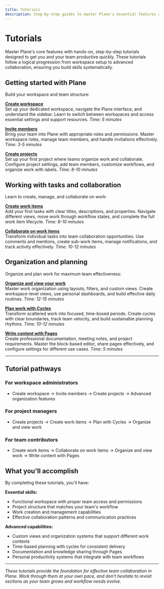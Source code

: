 ```yaml
---
title: Tutorials
description: Step-by-step guides to master Plane's essential features and build effective team workflows.
---
```


# Tutorials

Master Plane's core features with hands-on, step-by-step tutorials designed to get you and your team productive quickly. These tutorials follow a logical progression from workspace setup to advanced collaboration, ensuring you build skills systematically.

## Getting started with Plane

Build your workspace and team structure:

**[Create workspace](/introduction/tutorials/create-workspace)**  
Set up your dedicated workspace, navigate the Plane interface, and understand the sidebar. Learn to switch between workspaces and access essential settings and support resources.
*Time: 5 minutes*

**[Invite members](/introduction/tutorials/invite-members)**  
Bring your team into Plane with appropriate roles and permissions. Master workspace roles, manage team members, and handle invitations effectively.
*Time: 3-5 minutes*

**[Create projects](/introduction/tutorials/create-project)**  
Set up your first project where teams organize work and collaborate. Configure project settings, add team members, customize workflows, and organize work with labels.
*Time: 8-10 minutes*

## Working with tasks and collaboration

Learn to create, manage, and collaborate on work:

**[Create work items](/introduction/tutorials/create-work-items)**  
Add your first tasks with clear titles, descriptions, and properties. Navigate different views, move work through workflow states, and complete the full work item lifecycle.
*Time: 8-10 minutes*

**[Collaborate on work items](/introduction/tutorials/collaborate-on-work-items)**  
Transform individual tasks into team collaboration opportunities. Use comments and mentions, create sub-work items, manage notifications, and track activity effectively.
*Time: 10-12 minutes*

## Organization and planning

Organize and plan work for maximum team effectiveness:

**[Organize and view your work](/introduction/tutorials/organize-and-view-work)**  
Master work organization using layouts, filters, and custom views. Create workspace-level views, use personal dashboards, and build effective daily routines.
*Time: 12-15 minutes*

**[Plan work with Cycles](/introduction/tutorials/plan-and-create-cycles)**  
Transform scattered work into focused, time-boxed periods. Create cycles with clear boundaries, track team velocity, and build sustainable planning rhythms.
*Time: 10-12 minutes*

**[Write content with Pages](/introduction/tutorials/create-pages)**  
Create professional documentation, meeting notes, and project requirements. Master the block-based editor, share pages effectively, and configure settings for different use cases.
*Time: 5 minutes*

---

## Tutorial pathways

### For workspace administrators
- Create workspace → Invite members → Create projects → Advanced organization features

### For project managers  
- Create projects → Create work items → Plan with Cycles → Organize and view work

### For team contributors
-  Create work items → Collaborate on work items → Organize and view work → Write content with Pages

## What you'll accomplish

By completing these tutorials, you'll have:

**Essential skills:**
- Functional workspace with proper team access and permissions
- Project structure that matches your team's workflow
- Work creation and management capabilities
- Effective collaboration patterns and communication practices

**Advanced capabilities:**
- Custom views and organization systems that support different work contexts
- Time-based planning with cycles for consistent delivery
- Documentation and knowledge sharing through Pages
- Personal productivity systems that integrate with team workflows

---

*These tutorials provide the foundation for effective team collaboration in Plane. Work through them at your own pace, and don't hesitate to revisit sections as your team grows and workflow needs evolve.*